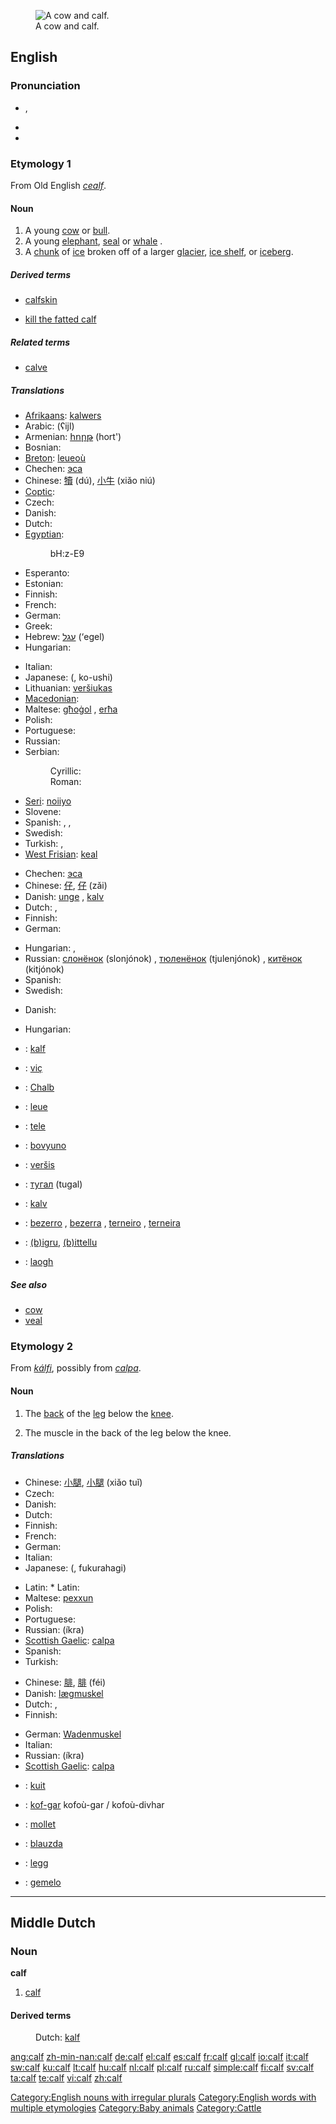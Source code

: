 [[Image:Cow and calf.jpg|thumb|right|A cow and calf.]]
==English==

===Pronunciation===
* {{IPA|/kɑːf/}}, {{SAMPA|/kA:f/}}
* {{audio|en-us-calf.ogg|Audio (US)}}
* {{rhymes|ɑːf}}

===Etymology 1===
From Old English ''[[cealf]]''.

====Noun====
{{en-noun|calves|pl2=calfs}}

# A young [[cow]] or [[bull]].
# A young [[elephant]], [[seal]] or [[whale]] {{italbrac|also used of some other animals}}.
# A [[chunk]] of [[ice]] broken off of a larger [[glacier]], [[ice shelf]], or [[iceberg]].

=====Derived terms=====
{{top2}}
* [[calfskin]]
{{mid2}}
* [[kill the fatted calf]]
{{bottom2}}

=====Related terms=====
* [[calve]]

=====Translations=====
{{trans-top|young cow or bull}}
* [[Afrikaans]]: [[kalwers]] {{p}}
* Arabic: {{Arab|[[عجل]]}} (ʕijl) {{m}}
* Armenian: [[հորթ]] (hort')
* Bosnian: {{t-|bs|tele|n}}
* [[Breton]]: [[leueoù]] {{p}}
* Chechen: [[эса]]
* Chinese: [[犢]] (dú), [[小牛]] (xiǎo niú)
* [[Coptic]]: {{tø|cop|ⲙⲁⲥⲉ|tr=mase|sc=Copt}}
* Czech: {{t-|cs|tele|n}}
* Danish: {{t+|da|kalv|c}}
* Dutch: {{t+|nl|kalf|n}}
* [[Egyptian]]: {{tø|egy|bḥz|sc=Egyp}}
*: <hiero>bH:z-E9</hiero>
* Esperanto: {{t|eo|bovido}}
* Estonian: {{t+|et|vasikas}}
* Finnish: {{t+|fi|vasikka}}
* French: {{t+|fr|veau|m}}
* German: {{t+|de|Kalb|n}}
* Greek: {{t+|el|μοσχάρι|n|tr=moschári|sc=Grek}}
* Hebrew: [[עגל]] (‘egel) {{m}}
* Hungarian: {{t+|hu|borjú}}
{{trans-mid}}
* Italian: {{t+|it|vitello|m}}
* Japanese: {{t-|ja|子牛|sc=Jpan}} ({{t+|ja|こうし|sc=Jpan}}, ko-ushi)
* Lithuanian: [[veršiukas]] {{m}}
* [[Macedonian]]: {{t-|mk|теле|n|sc=Cyrl|xs=Macedonian}}
* Maltese: [[għoġol]] {{m}}, [[erħa]] {{f}}
* Polish: {{t+|pl|cielę|n}}
* Portuguese: {{t+|es|bezerro|m}}
* Russian: {{t+|ru|телёнок|m|tr=teljónok|sc=Cyrl}}
* Serbian:
*: Cyrillic: {{t-|sr|теле|n|sc=Cyrl}}
*: Roman: {{t-|sr|tele|n}}
* [[Seri]]: [[noiiyo]]
* Slovene: {{t+|sl|tele|n}}
* Spanish: {{t+|es|becerro|m}}, {{t+|es|ternero|m}}, {{t+|es|ternera|f}}
* Swedish: {{t+|sv|kalv|c}}
* Turkish: {{t+|tr|dana}}, {{t+|tr|buzağı}}
* [[West Frisian]]: [[keal]] {{n}}
{{trans-bottom}}

{{trans-top|young elephant, seal or whale (also used of some other animals)}}
* Chechen: [[эса]]
* Chinese: [[仔]], [[仔]] (zǎi)
* Danish: [[unge]] {{c}} {{italbrac|of an elephant, seal or whale}}, [[kalv]] {{c}} {{italbrac|of other animals, e.g., moose or antelope}}
* Dutch: {{t+|nl|kalf|n}}, {{t+|nl|jong|n}}
* Finnish: {{t-|fi|poikanen}}
* German: {{t+|de|Kalb|n}}
{{trans-mid}}
* Hungarian: {{t+|hu|borjú}}, {{t+|hu|kölyök}}
* Russian: [[слонёнок]] (slonjónok) {{m}} {{italbrac|elephant calf}}, [[тюленёнок]] (tjulenjónok) {{m}} {{italbrac|seal calf}}, [[китёнок]] (kitjónok) {{m}} {{italbrac|whale calf}}
* Spanish: {{t+|es|cría|f}}
* Swedish: {{t+|sv|kalv|c}}
{{trans-bottom}}

{{trans-top|chunk of ice broken off of a larger glacier, ice shelf, or iceberg}}
* Danish: {{t+|da|kalv|c}}
{{trans-mid}}
* Hungarian: {{t|hu|jégtömb}}
{{trans-bottom}}

{{checktrans-top}}
* {{ttbc|Afrikaans}}: [[kalf]] {{n}}
* {{ttbc|Albanian}}: [[viç]] {{m}}
* {{ttbc|Alemannic}}: [[Chalb]] {{n}}
* {{ttbc|Breton}}: [[leue]] {{m}}
* {{ttbc|Croatian}}: [[tele]]
* {{ttbc|Ido}}: [[bovyuno]]
{{trans-mid}}
* {{ttbc|Lithuanian}}: [[veršis]]
* {{ttbc|Mongolian}}: [[тугал]] (tugal)
* {{ttbc|Norwegian}}: [[kalv]] {{m}}
* {{ttbc|Portuguese}}: [[bezerro]] {{m}}, [[bezerra]] {{f}}, [[terneiro]] {{m}}, [[terneira]] {{f}}
* {{ttbc|Sardinian}}: [[(b)igru]], [[(b)ittellu]]
* {{ttbc|Scottish Gaelic}}: [[laogh]] {{m}}
{{trans-bottom}}

=====See also=====
* [[cow]]
* [[veal]]

===Etymology 2===
From {{etyl|non}} ''[[kálfi]]'', possibly from {{etyl|ga}} ''[[calpa]]''.

====Noun====
{{en-noun|calves|pl2=calfs}}

# {{anatomy}} The [[back]] of the [[leg]] below the [[knee]].
# The muscle in the back of the leg below the knee.

=====Translations=====
{{trans-top|anatomy: back of the leg below the knee}}
* Chinese: [[小腿]], [[小腿]] (xiǎo tuǐ)
* Czech: {{t+|cs|lýtko|n}}
* Danish: {{t-|da|læg|c}}
* Dutch: {{t+|nl|kuit|m}}
* Finnish: {{t+|fi|pohje}}
* French: {{t+|fr|mollet|m}}
* German: {{t+|de|Wade|f}}
* Italian: {{t+|it|polpaccio|m}}
* Japanese: {{t-|ja|脹脛|sc=Jpan}} ({{t+|ja|ふくらはぎ|sc=Jpan}}, fukurahagi)
{{trans-mid}}
* Latin: * Latin: {{t-|la|sura|f|alt=sūra}}
* Maltese: [[pexxun]] {{m}}
* Polish: {{t+|pl|łydka|f}}
* Portuguese: {{t+|pt|panturrilha|m}}
* Russian: {{t+|ru|икра|f|sc=Cyrl}} (íkra)
* [[Scottish Gaelic]]: [[calpa]] {{m}}
* Spanish: {{t+|es|pantorrilla|f}}
* Turkish: {{t+|tr|baldır}}
{{trans-bottom}}

{{trans-top|muscle in the back of the leg below the knee}}
* Chinese: [[腓]], [[腓]] (féi)
* Danish: [[lægmuskel]] {{c}}
* Dutch: {{t+|nl|kuit|m}}, {{t|nl|kuitspier|f}}
* Finnish: {{t+|fi|pohje}}
{{trans-mid}}
* German: [[Wadenmuskel]] {{m}}
* Italian: {{t+|it|polpaccio|m}}
* Russian: {{t+|ru|икра|f|sc=Cyrl}} (íkra)
* [[Scottish Gaelic]]: [[calpa]] {{m}}
{{trans-bottom}}

{{checktrans-top}}
* {{ttbc|Afrikaans}}: [[kuit]] {{n}}
* {{ttbc|Breton}}: [[kof-gar]] {{m}} kofoù-gar / kofoù-divhar {{p}}
* {{ttbc|French}}: [[mollet]] {{m}}
{{trans-mid}}
* {{ttbc|Lithuanian}}: [[blauzda]] {{f}}
* {{ttbc|Norwegian}}: [[legg]] {{m}}
* {{ttbc|Spanish}}: [[gemelo]] {{m}}
{{trans-bottom}}

[[Category:English nouns with irregular plurals]]
[[Category:English words with multiple etymologies]]

----

==Middle Dutch==
{{dum-decl-noun|calf|calver|calves|calver|calve|calver(en)|calf|calver}}

===Noun===
'''calf''' {{n}}

# [[calf]]

====Derived terms====
: Dutch: [[kalf]]

[[Category:Baby animals]]
[[Category:Cattle]]

[[ang:calf]]
[[zh-min-nan:calf]]
[[de:calf]]
[[el:calf]]
[[es:calf]]
[[fr:calf]]
[[gl:calf]]
[[io:calf]]
[[it:calf]]
[[sw:calf]]
[[ku:calf]]
[[lt:calf]]
[[hu:calf]]
[[nl:calf]]
[[pl:calf]]
[[ru:calf]]
[[simple:calf]]
[[fi:calf]]
[[sv:calf]]
[[ta:calf]]
[[te:calf]]
[[vi:calf]]
[[zh:calf]]